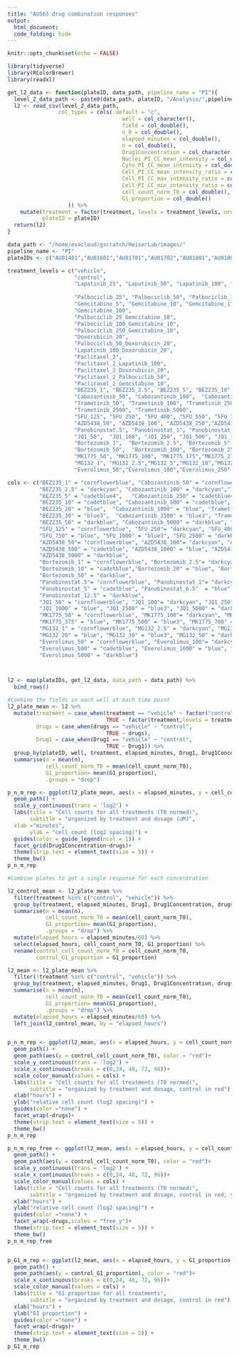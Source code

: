 ```yaml
---
title: "AU565 drug combination responses"
output: 
  html_document:
  code_folding: hide
---
```


```r
knitr::opts_chunk$set(echo = FALSE)

library(tidyverse)
library(RColorBrewer)
library(readxl)

```

```r
get_l2_data <- function(plateID, data_path, pipeline_name = "PI"){
  level_2_data_path <- paste0(data_path, plateID, "/Analysis/",pipeline_name,"/",plateID,"_level_2.csv")
  l2 <- read_csv(level_2_data_path,
                col_types = cols(.default = "c",
                                    well = col_character(),
                                    field = col_double(),
                                    n_0 = col_double(),
                                    elapsed_minutes = col_double(),
                                    n = col_double(),
                                    Drug1Concentration = col_character(),
                                    Nuclei_PI_CC_mean_intensity = col_double(),
                                    Cyto_PI_CC_mean_intensity = col_double(),
                                    Cell_PI_CC_mean_intensity_ratio = col_double(),
                                    Cell_PI_CC_max_intensity_ratio = col_double(),
                                    Cell_PI_CC_min_intensity_ratio = col_double(),
                                    cell_count_norm_T0 = col_double(),
                                    G1_proportion = col_double()
                   )) %>%
    mutate(treatment = factor(treatment, levels = treatment_levels, ordered = TRUE),
           plateID = plateID)
  return(l2)
}

```


```r

data_path <- "/home/exacloud/gscratch/HeiserLab/images/"
pipeline_name <- "PI"
plateIDs <- c("AU01401","AU01601","AU01701","AU01702","AU01801","AU01802","AU01901","AU01902","AU02001","AU02002","AU02101","AU02301","AU02401")

treatment_levels = c("vehicle",
                     "control",
                     "Lapatinib_25", "Lapatinib_50", "Lapatinib_100", "Lapatinib_250",
                     
                     "Palbociclib_25", "Palbociclib_50", "Palbociclib_100",  "Palbociclib_250" ,
                     "Gemcitabine_5", "Gemcitabine_10", "Gemcitabine_17", "Gemcitabine_30",
                     "Gemcitabine_100",
                     "Palbociclib_25_Gemcitabine_10",
                     "Palbociclib_100_Gemcitabine_10",
                     "Palbociclib_250_Gemcitabine_10",
                     "Doxorubicin_20",
                     "Palbociclib_50_Doxorubicin_20",
                     "Lapatinib_100_Doxorubicin_20",
                     "Paclitaxel_2",
                     "Paclitaxel_2_Lapatinib_100",
                     "Paclitaxel_2_Doxorubicin_20",
                     "Paclitaxel_2_Palbociclib_50",
                     "Paclitaxel_2_Gemcitabine_10",
                     "BEZ235_1", "BEZ235_2.5", "BEZ235_5", "BEZ235_10", "BEZ235_20", "BEZ235_30", "BEZ235_50",
                     "Cabozantinib_50", "Cabozantinib_100",  "Cabozantinib_250", "Cabozantinib_500", "Cabozantinib_1000", "Cabozantinib_2500", "Cabozantinib_5000",
                     "Trametinib_50", "Trametinib_100", "Trametinib_250", "Trametinib_500", "Trametinib_1000", 
                     "Trametinib_2500", "Trametinib_5000",
                     "5FU_125", "5FU_250", "5FU_400", "5FU_550", "5FU_750", "5FU_1000", "5FU_2500", 
                     "AZD5438_50", "AZD5438_100", "AZD5438_250","AZD5438_500", "AZD5438_1000", "AZD5438_2500", "AZD5438_5000",
                     "Panobinostat.5", "Panobinostat_1", "Panobinostat_2.5", "Panobinostat_5" , "Panobinostat_6.5" ,  "Panobinostat_10", "Panobinostat_12.5",
                     "JQ1_50",  "JQ1_100", "JQ1_250", "JQ1_500", "JQ1_1000", "JQ1_2500", "JQ1_5000",
                     "Bortezomib_1",  "Bortezomib_2.5", "Bortezomib_5", "Bortezomib_10", "Bortezomib_20", "Bortezomib_30", 
                     "Bortezomib_50",  "Bortezomib_100", "Bortezomib_250", "Bortezomib_500", "Bortezomib_1000", "Bortezomib_2500", "Bortezomib_5000",
                     "MK1775_50", "MK1775_100", "MK1775_175","MK1775_275", "MK1775_375", "MK1775_500", "MK1775_700",
                     "MG132_1", "MG132_2.5","MG132_5","MG132_10","MG132_20","MG132_30","MG132_50",
                     "Everolimus_50","Everolimus_100","Everolimus_250","Everolimus_500","Everolimus_1000","Everolimus_2500","Everolimus_5000")

cols <- c("BEZ235_1" = "cornflowerblue", "Cabozantinib_50" = "cornflowerblue", "Trametinib_50" = "cornflowerblue",
          "BEZ235_2.5" = "darkcyan", "Cabozantinib_100" = "darkcyan","Trametinib_100" = "darkcyan",
          "BEZ235_5" = "cadetblue4",   "Cabozantinib_250" = "cadetblue4", "Trametinib_250" = "cadetblue4",
          "BEZ235_10" = "cadetblue", "Cabozantinib_500" = "cadetblue",  "Trametinib_500" = "cadetblue", 
          "BEZ235_20" = "blue",  "Cabozantinib_1000" = "blue", "Trametinib_1000" = "blue",
          "BEZ235_30" = "blue3",  "Cabozantinib_2500" = "blue3", "Trametinib_2500" = "blue3",
          "BEZ235_50" = "darkblue", "Cabozantinib_5000" = "darkblue", "Trametinib_5000" = "darkblue",
          "5FU_125" = "cornflowerblue", "5FU_250"= "darkcyan", "5FU_400" = "cadetblue4", "5FU_550" = "cadetblue",
          "5FU_750" = "blue", "5FU_1000" = "blue3", "5FU_2500" = "darkblue", 
          "AZD5438_50"= "cornflowerblue", "AZD5438_100"= "darkcyan", "AZD5438_250" = "cadetblue4",
          "AZD5438_500" = "cadetblue", "AZD5438_1000" = "blue", "AZD5438_2500" = "blue3",
          "AZD5438_5000" = "darkblue",
          "Bortezomib_1" = "cornflowerblue", "Bortezomib_2.5"= "darkcyan", "Bortezomib_5" = "cadetblue4",
          "Bortezomib_10" = "cadetblue","Bortezomib_20" = "blue", "Bortezomib_30" = "blue3",
          "Bortezomib_50" = "darkblue",
          "Panobinostat.5"= "cornflowerblue", "Panobinostat_1"= "darkcyan", "Panobinostat_2.5" = "cadetblue4",
          "Panobinostat_5" = "cadetblue", "Panobinostat_6.5"  = "blue",  "Panobinostat_10" = "blue3",
          "Panobinostat_12.5" = "darkblue",
          "JQ1_50" = "cornflowerblue", "JQ1_100"= "darkcyan", "JQ1_250" = "cadetblue4", "JQ1_500" = "cadetblue",
          "JQ1_1000" = "blue", "JQ1_2500" = "blue3", "JQ1_5000" = "darkblue", 
          "MK1775_50" = "cornflowerblue", "MK1775_100"= "darkcyan", "MK1775_175" = "cadetblue4", "MK1775_275" = "cadetblue",
          "MK1775_375" = "blue", "MK1775_500" = "blue3", "MK1775_700" = "darkblue",
          "MG132_1" = "cornflowerblue", "MG132_2.5" = "darkcyan", "MG132_5" = "cadetblue4","MG132_10" = "cadetblue",
          "MG132_20" = "blue", "MG132_30" = "blue3", "MG132_50" = "darkblue",
          "Everolimus_50" = "cornflowerblue", "Everolimus_100"= "darkcyan", "Everolimus_250" = "cadetblue4",
          "Everolimus_500" = "cadetblue", "Everolimus_1000" = "blue", "Everolimus_2500" = "blue3",
          "Everolimus_5000" = "darkblue")



l2 <- map(plateIDs, get_l2_data, data_path = data_path) %>%
  bind_rows()

#Combine the fields in each well at each time point
l2_plate_mean <- l2 %>%
  mutate(treatment = case_when(treatment == "vehicle" ~ factor("control",levels = treatment_levels,ordered = TRUE),
                               TRUE ~ factor(treatment,levels = treatment_levels,ordered = TRUE)),
         drugs = case_when(drugs == "vehicle" ~ "control",
                               TRUE ~ drugs),
         Drug1 = case_when(Drug1 == "vehicle" ~ "control",
                               TRUE ~ Drug1)) %>%
  group_by(plateID, well, treatment, elapsed_minutes, Drug1, Drug1Concentration, drugs) %>%
  summarise(n = mean(n),
            cell_count_norm_T0 = mean(cell_count_norm_T0),
            G1_proportion= mean(G1_proportion),
            .groups = "drop")

```

```r

p_n_m_rep <- ggplot(l2_plate_mean, aes(x = elapsed_minutes, y = cell_count_norm_T0, color = plateID, group = interaction(plateID, well))) +
  geom_path() +
  scale_y_continuous(trans = 'log2') +
  labs(title = "Cell counts for all treatments (T0 normed)",
       subtitle = "organized by treatment and dosage (uM)",
  xlab ="minutes",
       ylab = "cell count (log2 spacing)") +
  guides(color = guide_legend(ncol = 1)) +
  facet_grid(Drug1Concentration~drugs)+
  theme(strip.text = element_text(size = 5)) +
  theme_bw()
p_n_m_rep

```

```r
#Combine plates to get a single response for each concentration

l2_control_mean <- l2_plate_mean %>%
  filter(treatment %in% c("control", "vehicle")) %>%
  group_by(treatment, elapsed_minutes, Drug1, Drug1Concentration, drugs) %>%
  summarise(n = mean(n),
            cell_count_norm_T0 = mean(cell_count_norm_T0),
            G1_proportion= mean(G1_proportion),
            .groups = "drop") %>%
  mutate(elapsed_hours = elapsed_minutes/60) %>%
  select(elapsed_hours, cell_count_norm_T0, G1_proportion) %>%
  rename(control_cell_count_norm_T0 = cell_count_norm_T0,
         control_G1_proportion = G1_proportion)

l2_mean <- l2_plate_mean %>%
  filter(!treatment %in% c("control", "vehicle")) %>%
  group_by(treatment, elapsed_minutes, Drug1, Drug1Concentration, drugs) %>%
  summarise(n = mean(n),
            cell_count_norm_T0 = mean(cell_count_norm_T0),
            G1_proportion= mean(G1_proportion),
            .groups = "drop") %>%
  mutate(elapsed_hours = elapsed_minutes/60) %>%
  left_join(l2_control_mean, by = "elapsed_hours")


p_n_m_rep <- ggplot(l2_mean, aes(x = elapsed_hours, y = cell_count_norm_T0, color = treatment, group = interaction(Drug1Concentration))) +
  geom_path() +
  geom_path(aes(y = control_cell_count_norm_T0), color = "red")+
  scale_y_continuous(trans = 'log2') +
  scale_x_continuous(breaks = c(0,24, 48, 72, 96))+
  scale_color_manual(values = cols) +
  labs(title = "Cell counts for all treatments (T0 normed)",
       subtitle = "organized by treatment and dosage, control in red") +
  xlab("hours") +
  ylab("relative cell count (log2 spacing)") +
  guides(color ="none") +
  facet_wrap(~drugs)+
  theme(strip.text = element_text(size = 5)) +
  theme_bw()
p_n_m_rep

p_n_m_rep_free <- ggplot(l2_mean, aes(x = elapsed_hours, y = cell_count_norm_T0, color = treatment, group = interaction(Drug1Concentration))) +
  geom_path() +
  geom_path(aes(y = control_cell_count_norm_T0), color = "red")+
  scale_y_continuous(trans = 'log2') +
  scale_x_continuous(breaks = c(0,24, 48, 72, 96))+
  scale_color_manual(values = cols) +
  labs(title = "Cell counts for all treatments (T0 normed)",
       subtitle = "organized by treatment and dosage, control in red, y scale varies") +
  xlab("hours") +
  ylab("relative cell count (log2 spacing)") +
  guides(color ="none") +
  facet_wrap(~drugs,scales = "free_y")+
  theme(strip.text = element_text(size = 5)) +
  theme_bw()
p_n_m_rep_free


p_G1_m_rep <- ggplot(l2_mean, aes(x = elapsed_hours, y = G1_proportion, color = treatment, group = interaction(Drug1Concentration))) +
  geom_path() +
  geom_path(aes(y = control_G1_proportion), color = "red")+
  scale_x_continuous(breaks = c(0,24, 48, 72, 96))+
  scale_color_manual(values = cols) +
  labs(title = "G1 proportion for all treatments",
       subtitle = "organized by treatment and dosage, control in red") +
  xlab("hours") +
  ylab("G1 proportion") +
  guides(color ="none") +
  facet_wrap(~drugs)+
  theme(strip.text = element_text(size = 5)) +
  theme_bw()
p_G1_m_rep

```

